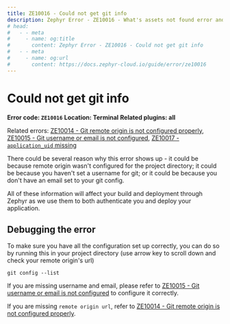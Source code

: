 ```yaml
---
title: ZE10016 - Could not get git info
description: Zephyr Error - ZE10016 - What's assets not found error and how to debug it
# head: 
#   - - meta
#     - name: og:title
#       content: Zephyr Error - ZE10016 - Could not get git info
#   - - meta
#     - name: og:url 
#       content: https://docs.zephyr-cloud.io/guide/error/ze10016
---
```


# Could not get git info

**Error code: `ZE10016`**
**Location: Terminal**
**Related plugins: all**


Related errors: [ZE10014 - Git remote origin is not configured properly](/guide/error/ze10014), [ZE10015 - Git username or email is not configured](/guide/error/ze10015), [ZE10017 - `application_uid` missing](/guide/error/ze10017)

There could be several reason why this error shows up - it could be because remote origin wasn't configured for the project directory; it could be because you haven't set a username for git; or it could be because you don't have an email set to your git config. 

All of these information will affect your build and deployment through Zephyr as we use them to both authenticate you and deploy your application. 

## Debugging the error

To make sure you have all the configuration set up correctly, you can do so by running this in your project directory (use arrow key to scroll down and check your remote origin's url)

```
git config --list
```
If you are missing username and email, please refer to [ZE10015 - Git username or email is not configured](/guide/error/ze10015) to configure it correctly. 

If you are missing `remote origin url`, refer to [ZE10014 - Git remote origin is not configured properly](/guide/error/ze10014).


